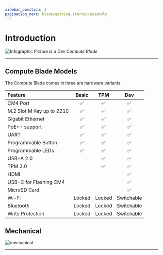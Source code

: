```yaml
---
sidebar_position: 1
pagination_next: blade/getting-started/assembly
---
```


# Introduction

![Infographic](/img/hardware/v1-infographic.png)
*Picture is a Dev Compute Blade*

---
## Compute Blade Models
The Compute Blade comes in three are hardware variants.

| Feature                   |  Basic     |   TPM  |  Dev   |
| :------------------------ | :--------: | :----: | :----: |
| CM4 Port                  | ✅        | ✅     | ✅    |
| M.2 Slot M Key up to 2210 | ✅        | ✅     | ✅    |
| Gigabit Ethernet          | ✅        | ✅     | ✅    |
| PoE++ support             | ✅        | ✅     | ✅    |
| UART                      | ✅        | ✅     | ✅    |
| Programmable Button       | ✅        | ✅     | ✅    |
| Programmable LEDs         | ✅        | ✅     | ✅    |
| USB-A 2.0                 |           | ✅     | ✅    |
| TPM 2.0                   |           | ✅     | ✅    |
| HDMI                      |           |         | ✅    |
| USB-C for Flashing CM4    |           |         | ✅    |
| MicroSD Card              |           |         | ✅    |
| Wi-Fi                     | Locked | Locked | Switchable |
| Bluetooth                 | Locked | Locked | Switchable |
| Write Protection          | Locked | Locked | Switchable |

<DocCardList />

## Mechanical
![mechanical](/img/hardware/mechanical.png)

---